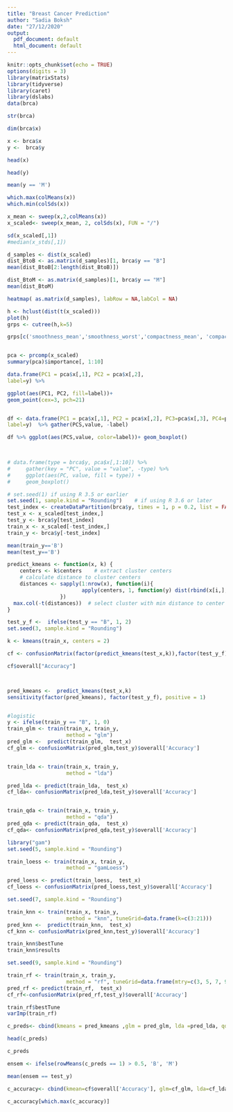 ```yaml
---
title: "Breast Cancer Prediction"
author: "Sadia Boksh"
date: "27/12/2020"
output:
  pdf_document: default
  html_document: default
---
```


```r
knitr::opts_chunk$set(echo = TRUE)
options(digits = 3)
library(matrixStats)
library(tidyverse)
library(caret)
library(dslabs)
data(brca)

```

```r
str(brca)

dim(brca$x)

x <- brca$x
y <-  brca$y

head(x)

head(y)

mean(y == 'M')

which.max(colMeans(x))
which.min(colSds(x))

x_mean <- sweep(x,2,colMeans(x))
x_scaled<- sweep(x_mean, 2, colSds(x), FUN = "/")

sd(x_scaled[,1])
#median(x_stds[,1])

d_samples <- dist(x_scaled)
dist_BtoB <- as.matrix(d_samples)[1, brca$y == "B"]
mean(dist_BtoB[2:length(dist_BtoB)])

dist_BtoM <- as.matrix(d_samples)[1, brca$y == "M"]
mean(dist_BtoM)

heatmap( as.matrix(d_samples), labRow = NA,labCol = NA)

h <- hclust(dist(t(x_scaled)))
plot(h)
grps <- cutree(h,k=5)

grps[c('smoothness_mean','smoothness_worst','compactness_mean', 'compactness_worst','concavity_mean','concavity_worst')]


pca <- prcomp(x_scaled)
summary(pca)$importance[, 1:10]

data.frame(PC1 = pca$x[,1], PC2 = pca$x[,2],
label=y) %>%

ggplot(aes(PC1, PC2, fill=label))+
geom_point(cex=3, pch=21)


df <- data.frame(PC1 = pca$x[,1], PC2 = pca$x[,2], PC3=pca$x[,3], PC4=pca$x[,4], PC5=pca$x[,5], PC6=pca$x[,6], PC7=pca$x[,7], PC8=pca$x[,8], PC9=pca$x[,9], PC10=pca$x[,10],
label=y)  %>% gather(PCS,value, -label)

df %>% ggplot(aes(PCS,value, color=label))+ geom_boxplot()


  
# data.frame(type = brca$y, pca$x[,1:10]) %>%
#     gather(key = "PC", value = "value", -type) %>%
#     ggplot(aes(PC, value, fill = type)) +
#     geom_boxplot()


```
```r

# set.seed(1) if using R 3.5 or earlier
set.seed(1, sample.kind = "Rounding")    # if using R 3.6 or later
test_index <- createDataPartition(brca$y, times = 1, p = 0.2, list = FALSE)
test_x <- x_scaled[test_index,]
test_y <- brca$y[test_index]
train_x <- x_scaled[-test_index,]
train_y <- brca$y[-test_index]

mean(train_y=='B')
mean(test_y=='B')

```

```r

predict_kmeans <- function(x, k) {
    centers <- k$centers    # extract cluster centers
    # calculate distance to cluster centers
    distances <- sapply(1:nrow(x), function(i){
                        apply(centers, 1, function(y) dist(rbind(x[i,], y)))
                 })
  max.col(-t(distances))  # select cluster with min distance to center
}

test_y_f <-  ifelse(test_y == "B", 1, 2)
set.seed(3, sample.kind = "Rounding")

k <- kmeans(train_x, centers = 2)

cf <- confusionMatrix(factor(predict_kmeans(test_x,k)),factor(test_y_f))

cf$overall["Accuracy"]



pred_kmeans <-  predict_kmeans(test_x,k)
sensitivity(factor(pred_kmeans), factor(test_y_f), positive = 1)


#logistic
y <- ifelse(train_y == "B", 1, 0)
train_glm <- train(train_x, train_y,
                   method = "glm")
pred_glm <-  predict(train_glm,  test_x)
cf_glm <- confusionMatrix(pred_glm,test_y)$overall['Accuracy']


train_lda <- train(train_x, train_y,
                   method = "lda")

pred_lda <- predict(train_lda,  test_x)
cf_lda<- confusionMatrix(pred_lda,test_y)$overall['Accuracy']


train_qda <- train(train_x, train_y,
                   method = "qda")
pred_qda <- predict(train_qda,  test_x)
cf_qda<- confusionMatrix(pred_qda,test_y)$overall['Accuracy']
```


```r
library("gam")
set.seed(5, sample.kind = "Rounding")

train_loess <- train(train_x, train_y,
                   method = "gamLoess")

pred_loess <- predict(train_loess,  test_x)
cf_loess <- confusionMatrix(pred_loess,test_y)$overall['Accuracy']
```

```r
set.seed(7, sample.kind = "Rounding")

train_knn <- train(train_x, train_y,
                   method = "knn", tuneGrid=data.frame(k=c(3:21)))
pred_knn <-  predict(train_knn,  test_x)
cf_knn <- confusionMatrix(pred_knn,test_y)$overall['Accuracy']

train_knn$bestTune
train_knn$results
```

```r
set.seed(9, sample.kind = "Rounding")

train_rf <- train(train_x, train_y,
                   method = "rf", tuneGrid=data.frame(mtry=c(3, 5, 7, 9)), importance=TRUE)
pred_rf <- predict(train_rf,  test_x)
cf_rf<-confusionMatrix(pred_rf,test_y)$overall['Accuracy']

train_rf$bestTune
varImp(train_rf)
```

```r
c_preds<- cbind(kmeans = pred_kmeans ,glm = pred_glm, lda =pred_lda, qda = pred_qda, loess = pred_loess, knn = pred_knn, rf = pred_rf)

head(c_preds)

c_preds

ensem <- ifelse(rowMeans(c_preds == 1) > 0.5, 'B', 'M')

mean(ensem == test_y)

c_accuracy<- cbind(kmean=cf$overall['Accuracy'], glm=cf_glm, lda=cf_lda, qda=cf_qda, loess=cf_loess, knn=cf_knn, rf=cf_rf, ensem_acc = mean(ensem == test_y))

c_accuracy[which.max(c_accuracy)]
```
